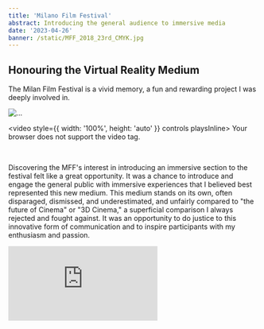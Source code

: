 ```yaml
---
title: 'Milano Film Festival'
abstract: Introducing the general audience to immersive media
date: '2023-04-26'
banner: /static/MFF_2018_23rd_CMYK.jpg
---
```

## Honouring the Virtual Reality Medium

The Milan Film Festival is a vivid memory, a fun and rewarding project I was deeply involved in.

![...](/static/MFF_BASE.jpg)

<video style={{ width: '100%', height: 'auto' }} controls playsInline>
  <source src="/static/notfound.mp4" type="video/mp4" />
  Your browser does not support the video tag.
</video>


<br />

Discovering the MFF's interest in introducing an immersive section to the festival felt like a great opportunity. It was a chance to introduce and engage the general public with immersive experiences that I believed best represented this new medium. This medium stands on its own, often disparaged, dismissed, and underestimated, and unfairly compared to "the future of Cinema" or "3D Cinema," a superficial comparison I always rejected and fought against. It was an opportunity to do justice to this innovative form of communication and to inspire participants with my enthusiasm and passion.


<div style={{ position: 'relative', paddingBottom: '56.25%', height: '0' }}>
  <iframe
    src="https://drive.google.com/file/d/1eTDdKYOWhaAzozg1jMlwSTLcjCZqVVEs/preview"
    title="MFF_ImmersiveSection_Timelapse"
    frameBorder="0"
    allow="accelerometer; autoplay; clipboard-write; encrypted-media; gyroscope; picture-in-picture"
    allowFullScreen
    style={{ position: 'absolute', top: '0', left: '0', width: '100%', height: '100%' }}
  />
</div>

Despite my young age, the MFF president gave me the greenlight to lead and design the immersive section of the MFF, taking care of every aspect.
From the selection of the experiences to their fruition inside themed scenographies.
From the press conference to the relationships with sponsors and partners.
From the ticketing system and managing the flow of people (the famous bottleneck resulting from the limited number of headsets and space) to creating marketing content to tell the story of the event.
In addition to the MFF staff, the support and resources provided by the World VR Forum, Proxima Milano, and BASE Milano were essential in realizing the vision.

![...](/static/MFF_VRTheatre.jpg)


Inspired by my visit to Fondazione Prada to experience [Carne Y Arena by Inarritu](CarneYArena), I decided to emphasize the three different stages of the audience's visit: pre-experience, experience, and post-experience.

Too often, users of immersive content have reported abrupt experiences: being hastily fitted with goggles, sometimes without headphones, in noisy environments with blurry images, or feeling uncomfortable, only to abruptly end their session for the next person. I aimed to address these issues by gently guiding audiences through the experience. Given that this medium inherently abstracts you from reality, the process must be gradual and smooth to minimize discomfort and ensure a seamless transition. Every aspect of the user experience within the space was meticulously crafted to help visitors relax, focus, and open their minds and hearts to connect with the project they were about to experience or just experienced.

The way in which you experience something influences your critical judgment of it. "How" you experience affects "what" you experience.

Moreover, I believe it is the responsibility of every film or art curator to ensure that projects are experienced in the best possible way, honoring the effort and dedication artists put into their work.

![...](/static/MFF_TalesofWeddingRings.jpg)


The most pleasant and memorable moments were undoubtedly the exchanges I had with the participants of the section, listening to their feelings and gaining insights for improvement. Many surprised faces, laughter, and a few tears of emotion.
![...](/static/MFF_FandP.jpg)


With all the work and commitment we put into it, I also wanted to find a way to quantify and evaluate our performance in a pseudo-scientific manner, so I prepared a questionnaire to give to the participants after their visit. It was a way to evaluate ourselves and to have data to present to potential sponsors the following year for another edition.

- 1000+ Tickets sold in three days
- 16 International Experiences 
- 4 Themed Rooms
- VR Theatre hosting 10 people and synched using ShowtimeVR
- 30+ newspapers covering the MFF immersive section
- 95% of visitors are intersted in atteding the next edition
- Average visitor rating: 4.2 out of 5 ★★★★

<br />
<br />

<div style={{ paddingTop: '20px', paddingBottom: '20px', textAlign: 'center' }}>
  <a
    href="/static/magazineMFF_UR.pdf"
    target="_blank"
    rel="noopener noreferrer"
    style={{
      textDecoration: 'none',
      position: 'relative',
      transition: 'color 0.3s, textDecoration 0.3s',
      display: 'inline-block',
      color: 'black',
    }}
    onMouseOver={(e) => { e.target.style.textDecoration = 'underline'; }}
    onMouseOut={(e) => { e.target.style.textDecoration = 'none'; }}
  >
    View Magazine - Ultra Reality
  </a>
</div>


![...](/static/MFF_SolitaryRoom.jpg)
